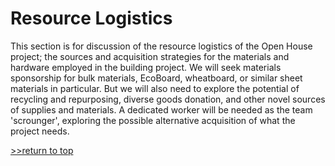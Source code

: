 =Resource Logistics=

This section is for discussion of the resource logistics of the Open House project; the sources and acquisition strategies for the materials and hardware employed in the building project. We will seek materials sponsorship for bulk materials, EcoBoard, wheatboard, or similar sheet materials in particular. But we will also need to explore the potential of recycling and repurposing, diverse goods donation, and other novel sources of supplies and materials. A dedicated worker will be needed as the team 'scrounger', exploring the possible alternative acquisition of what the project needs. 

[http://www.appropedia.org/Open_House:_Building_an_Open_Source_Lifestyle >>return to top]